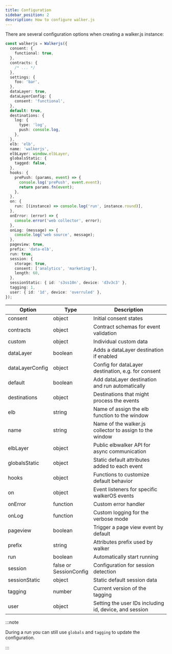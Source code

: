 ```yaml
---
title: Configuration
sidebar_position: 2
description: How to configure walker.js
---
```



There are several configuration options when creating a walker.js instance:

```ts
const walkerjs = Walkerjs({
  consent: {
    functional: true,
  },
  contracts: {
    /* ... */
  },
  settings: {
    foo: 'bar',
  },
  dataLayer: true,
  dataLayerConfig: {
    consent: 'functional',
  },
  default: true,
  destinations: {
    log: {
      type: 'log',
      push: console.log,
    },
  },
  elb: 'elb',
  name: 'walkerjs',
  elbLayer: window.elbLayer,
  globalsStatic: {
    tagged: false,
  },
  hooks: {
    prePush: (params, event) => {
      console.log('prePush', event.event);
      return params.fn(event);
    },
  },
  on: {
    run: [(instance) => console.log('run', instance.round)],
  },
  onError: (error) => {
    console.error('web collector', error);
  },
  onLog: (message) => {
    console.log('web source', message);
  },
  pageview: true,
  prefix: 'data-elb',
  run: true,
  session: {
    storage: true,
    consent: ['analytics', 'marketing'],
    length: 60,
  },
  sessionStatic: { id: 's3ss10n', device: 'd3v3c3' },
  tagging: 1,
  user: { id: '1d', device: 'overruled' },
});
```

| Option          | Type                        | Description                                             |
| --------------- | --------------------------- | ------------------------------------------------------- |
| consent         | object                      | Initial consent states                                  |
| contracts       | object                      | Contract schemas for event validation                   |
| custom          | object                      | Individual custom data                                  |
| dataLayer       | boolean                     | Adds a dataLayer destination if enabled                 |
| dataLayerConfig | object                      | Config for dataLayer destination, e.g. for consent      |
| default         | boolean                     | Add dataLayer destination and run automatically         |
| destinations    | object                      | Destinations that might process the events              |
| elb             | string                      | Name of assign the elb function to the window           |
| name            | string                      | Name of the walker.js collector to assign to the window |
| elbLayer        | object                      | Public elbwalker API for async communication            |
| globalsStatic   | object                      | Static default attributes added to each event           |
| hooks           | object                      | Functions to customize default behavior                 |
| on              | object                      | Event listeners for specific walkerOS events            |
| onError         | function                    | Custom error handler                                    |
| onLog           | function                    | Custom logging for the verbose mode                     |
| pageview        | boolean                     | Trigger a page view event by default                    |
| prefix          | string                      | Attributes prefix used by walker                        |
| run             | boolean                     | Automatically start running                             |
| session         | false or<br />SessionConfig | Configuration for session detection                     |
| sessionStatic   | object                      | Static default session data                             |
| tagging         | number                      | Current version of the tagging                          |
| user            | object                      | Setting the user IDs including id, device, and session  |

:::note

During a run you can still use `globals` and `tagging` to update the
configuration.

:::
